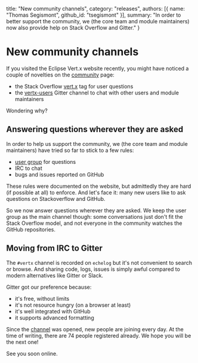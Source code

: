   title: "New community channels",
  category: "releases",
  authors: [{
    name: "Thomas Segismont",
    github_id: "tsegismont"
  }],
  summary: "In order to better support the community, we (the core team and module maintainers) now also provide help on Stack Overflow and Gitter."
}

# New community channels

If you visited the Eclipse Vert.x website recently, you might have noticed a couple of novelties on the [community](https://vertx.io/community) page:

- the Stack Overflow [vert.x](https://stackoverflow.com/questions/tagged/vert.x?sort=newest&pageSize=15) tag for user questions
- the [vertx-users](https://gitter.im/eclipse-vertx/vertx-users) Gitter channel to chat with other users and module maintainers

Wondering why?

## Answering questions wherever they are asked

In order to help us support the community, we (the core team and module maintainers) have tried so far to stick to a few rules:

- [user group](https://groups.google.com/forum/?fromgroups#!forum/vertx) for questions
- IRC to chat
- bugs and issues reported on GitHub

These rules were documented on the website, but admittedly they are hard (if possible at all) to enforce.
And let's face it: many new users like to ask questions on Stackoverflow and GitHub.

So we now answer questions wherever they are asked.
We keep the user group as the main channel though: some conversations just don't fit the Stack Overflow model, and not everyone in the community watches the GitHub repositories.

## Moving from IRC to Gitter

The `#vertx` channel is recorded on `echelog` but it's not convenient to search or browse.
And sharing code, logs, issues is simply awful compared to modern alternatives like Gitter or Slack.

Gitter got our preference because:

- it's free, without limits
- it's not resource hungry (on a browser at least)
- it's well integrated with GitHub
- it supports advanced formatting

Since the [channel](https://gitter.im/eclipse-vertx/vertx-users) was opened, new people are joining every day.
At the time of writing, there are 74 people registered already.
We hope you will be the next one!

See you soon online.
